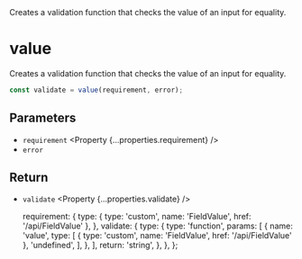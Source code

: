 
<Title>value</Title>
<Description>
  Creates a validation function that checks the value of an input for equality.
</Description>

# value

Creates a validation function that checks the value of an input for equality.

```ts
const validate = value(requirement, error);
```

## Parameters

- `requirement` <Property {...properties.requirement} />
- `error` <Property type="string" />

## Return

- `validate` <Property {...properties.validate} />

  requirement: {
    type: { type: 'custom', name: 'FieldValue', href: '/api/FieldValue' },
  },
  validate: {
    type: {
      type: 'function',
      params: [
        {
          name: 'value',
          type: [
            { type: 'custom', name: 'FieldValue', href: '/api/FieldValue' },
            'undefined',
          ],
        },
      ],
      return: 'string',
    },
  },
};
